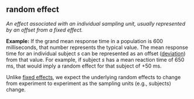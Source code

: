 ## random effect

<dfn>An effect associated with an individual sampling unit, usually represented by an offset from a fixed effect.</dfn>

**Example:** If the grand mean response time in a population is 600 milliseconds, that number represents the typical value. The mean response time for an individual subject $s$ can be represented as an offset ([deviation](d.html#deviation-score)) from that value. For example, if subject $s$ has a mean reaction time of 650 ms, that would imply a random effect for that subject of +50 ms.

Unlike [fixed effects](f.html#fixed effect), we expect the underlying random effects to change from experiment to experiment as the sampling units (e.g., subjects) change.

